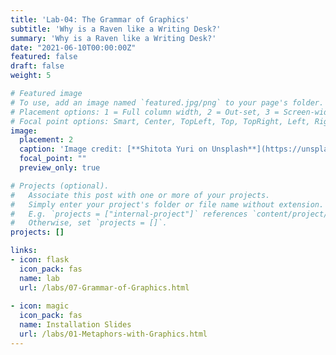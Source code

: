 ```yaml
---
title: 'Lab-04: The Grammar of Graphics'
subtitle: 'Why is a Raven like a Writing Desk?'
summary: 'Why is a Raven like a Writing Desk?'
date: "2021-06-10T00:00:00Z"
featured: false
draft: false
weight: 5

# Featured image
# To use, add an image named `featured.jpg/png` to your page's folder.
# Placement options: 1 = Full column width, 2 = Out-set, 3 = Screen-width
# Focal point options: Smart, Center, TopLeft, Top, TopRight, Left, Right, BottomLeft, Bottom, BottomRight
image:
  placement: 2
  caption: 'Image credit: [**Shitota Yuri on Unsplash**](https://unsplash.com/photos/p0hDztR46cw)'
  focal_point: ""
  preview_only: true

# Projects (optional).
#   Associate this post with one or more of your projects.
#   Simply enter your project's folder or file name without extension.
#   E.g. `projects = ["internal-project"]` references `content/project/deep-learning/index.md`.
#   Otherwise, set `projects = []`.
projects: []

links:
- icon: flask
  icon_pack: fas
  name: lab
  url: /labs/07-Grammar-of-Graphics.html
  
- icon: magic
  icon_pack: fas
  name: Installation Slides
  url: /labs/01-Metaphors-with-Graphics.html
---
```


